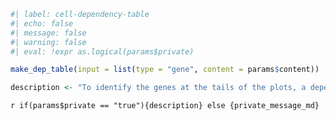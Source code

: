 ```r
#| label: cell-dependency-table
#| echo: false
#| message: false
#| warning: false
#| eval: !expr as.logical(params$private)

make_dep_table(input = list(type = "gene", content = params$content))

description <- "To identify the genes at the tails of the plots, a dependency table will show the ranked genes by dependency score."
```
`r if(params$private == "true"){description} else {private_message_md}`  
